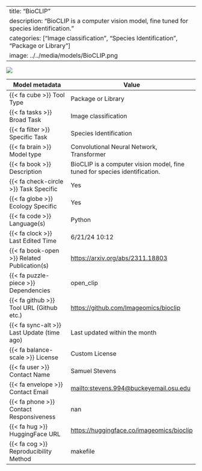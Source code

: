 
---
title: "BioCLIP"
description: "BioCLIP is a computer vision model, fine tuned for species identification. "
categories: ["Image classification", "Species Identification", "Package or Library"]
image: ../../media/models/BioCLIP.png
---

![](../../media/models/BioCLIP.png){.custom_image}

| Model metadata             | Value                               |
|----------------------------|------------------------------------|
| {{< fa cube >}} Tool Type | [Package or Library]{.tool_type .tool_type_pkglib} |
| {{< fa tasks >}} Broad Task | Image classification |
| {{< fa filter >}} Specific Task | Species Identification |
| {{< fa brain >}} Model type | Convolutional Neural Network, Transformer |
| {{< fa book >}} Description | BioCLIP is a computer vision model, fine tuned for species identification.  |
| {{< fa check-circle >}} Task Specific | Yes |
| {{< fa globe >}} Ecology Specific | Yes |
| {{< fa code >}} Language(s) | Python |
| {{< fa clock >}} Last Edited Time | 6/21/24 10:12 |
| {{< fa book-open >}} Related Publication(s) | [https://arxiv.org/abs/2311.18803](https://arxiv.org/abs/2311.18803) |
| {{< fa puzzle-piece >}} Dependencies | open_clip |
| {{< fa github >}} Tool URL (Github etc.) | [https://github.com/Imageomics/bioclip](https://github.com/Imageomics/bioclip) |
| {{< fa sync-alt >}} Last Update (time ago) | Last updated within the month |
| {{< fa balance-scale >}} License | Custom License |
| {{< fa user >}} Contact Name | Samuel Stevens |
| {{< fa envelope >}} Contact Email | [mailto:stevens.994@buckeyemail.osu.edu](mailto:stevens.994@buckeyemail.osu.edu) |
| {{< fa phone >}} Contact Responsiveness | nan |
| {{< fa hug >}} HuggingFace URL | [https://huggingface.co/imageomics/bioclip](https://huggingface.co/imageomics/bioclip) |
| {{< fa cog >}} Reproducibility Method | makefile |
